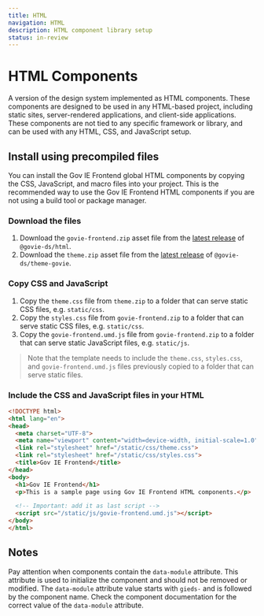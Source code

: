 ```yaml
---
title: HTML
navigation: HTML
description: HTML component library setup
status: in-review
---
```


# HTML Components

A version of the design system implemented as HTML components.
These components are designed to be used in any HTML-based project, including static sites, server-rendered applications, and client-side applications.
These components are not tied to any specific framework or library, and can be used with any HTML, CSS, and JavaScript setup.

## Install using precompiled files

You can install the Gov IE Frontend global HTML components by copying the CSS, JavaScript, and macro files into your project.
This is the recommended way to use the Gov IE Frontend HTML components if you are not using a build tool or package manager.

### Download the files

1. Download the `govie-frontend.zip` asset file from the [latest release](https://github.com/ogcio/govie-ds/releases) of `@govie-ds/html`.
2. Download the `theme.zip` asset file from the [latest release](https://github.com/ogcio/govie-ds/releases) of `@govie-ds/theme-govie`.

### Copy CSS and JavaScript

1. Copy the `theme.css` file from `theme.zip` to a folder that can serve static CSS files, e.g. `static/css`.
2. Copy the `styles.css` file from `govie-frontend.zip` to a folder that can serve static CSS files, e.g. `static/css`.
3. Copy the `govie-frontend.umd.js` file from `govie-frontend.zip` to a folder that can serve static JavaScript files, e.g. `static/js`.

> Note that the template needs to include the `theme.css`, `styles.css`, and `govie-frontend.umd.js` files previously copied to a folder that can serve static files.

### Include the CSS and JavaScript files in your HTML

```html
<!DOCTYPE html>
<html lang="en">
<head>
  <meta charset="UTF-8">
  <meta name="viewport" content="width=device-width, initial-scale=1.0">
  <link rel="stylesheet" href="/static/css/theme.css">
  <link rel="stylesheet" href="/static/css/styles.css">
  <title>Gov IE Frontend</title>
</head>
<body>
  <h1>Gov IE Frontend</h1>
  <p>This is a sample page using Gov IE Frontend HTML components.</p>

  <!-- Important: add it as last script -->
  <script src="/static/js/govie-frontend.umd.js"></script>
</body>
</html>
```

## Notes

Pay attention when components contain the `data-module` attribute.
This attribute is used to initialize the component and should not be removed or modified.
The `data-module` attribute value starts with `gieds-` and is followed by the component name.
Check the component documentation for the correct value of the `data-module` attribute.
